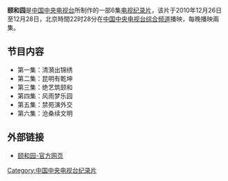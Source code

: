 {{expand|time=2010-12-29T14:22:25+00:00}}
'''颐和园'''是[[中国中央电视台|中国中央电视台]]所制作的一部6集[[电视|电视]][[纪录片|纪录片]]，该片于2010年12月26日至12月28日，北京時間22时28分在[[中国中央电视台综合频道|中国中央电视台综合频道]]播映，每晚播映兩集。

==节目内容==
*第一集：清漪出锦绣
*第二集：昆明有乾坤
*第三集：绝艺筑颐和
*第四集：风雨梦乐园
*第五集：禁苑演外交
*第六集：沧桑续文明

==外部链接==
*[http://jishi.cntv.cn/program/C22546/yeheyuansouye/index.shtml 颐和园-官方网页]

[[Category:中国中央电视台纪录片|Category:中国中央电视台纪录片]]